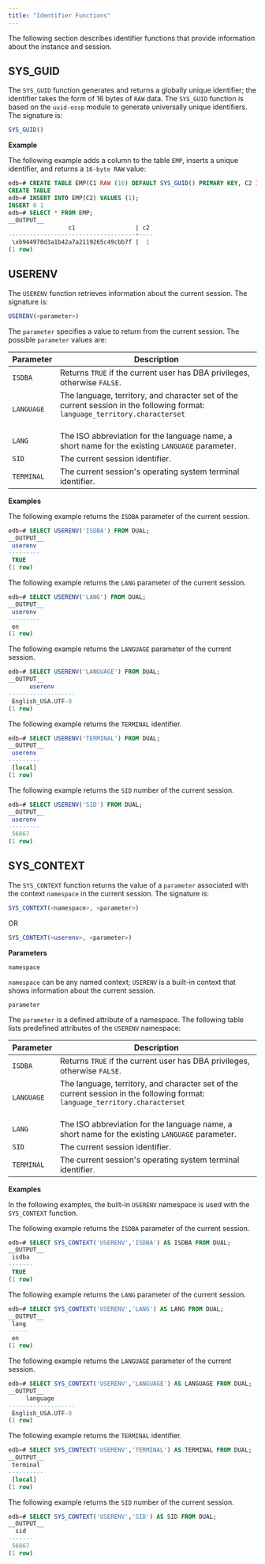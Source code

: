 ```yaml
---
title: "Identifier Functions"
---
```


<div id="identifier_functions" class="registered_link"></div>

The following section describes identifier functions that provide information about the instance and session.

## SYS_GUID

The `SYS_GUID` function generates and returns a globally unique identifier; the identifier takes the form of 16 bytes of `RAW` data. The `SYS_GUID` function is based on the `uuid-ossp` module to generate universally unique identifiers. The signature is:

```sql
SYS_GUID()
```

**Example**

The following example adds a column to the table `EMP`, inserts a unique identifier, and returns a `16-byte RAW` value:

```sql
edb=# CREATE TABLE EMP(C1 RAW (16) DEFAULT SYS_GUID() PRIMARY KEY, C2 INT);
CREATE TABLE
edb=# INSERT INTO EMP(C2) VALUES (1);
INSERT 0 1
edb=# SELECT * FROM EMP;
__OUTPUT__
                 c1                 | c2
------------------------------------+----
 \xb944970d3a1b42a7a2119265c49cbb7f |  1
(1 row)
```

## USERENV

The `USERENV` function retrieves information about the current session. The signature is:

```sql
USERENV(<parameter>)
```

The `parameter` specifies a value to return from the current session. The possible `parameter` values are:

| Parameter   | Description                                                                                                                               |                                                                         
| ----------- | ----------------------------------------------------------------------------------------------------------------------------------------- | 
| `ISDBA`     | Returns `TRUE` if the current user has DBA privileges, otherwise `FALSE`.                                                                 |                                                                                                         
| `LANGUAGE`  | The language, territory, and character set of the current session in the following format: `language_territory.characterset` <br /><br /> |                                                                           
| `LANG`      | The ISO abbreviation for the language name, a short name for the existing `LANGUAGE` parameter.                                           |              
| `SID`       | The current session identifier.                                                                                                           | 
| `TERMINAL`  | The current session's operating system terminal identifier.                                                                               |

**Examples**

The following example returns the `ISDBA` parameter of the current session.

```sql
edb=# SELECT USERENV('ISDBA') FROM DUAL;   
__OUTPUT__  
 userenv 
---------
 TRUE
(1 row)
```

The following example returns the `LANG` parameter of the current session.

```sql
edb=# SELECT USERENV('LANG') FROM DUAL; 
__OUTPUT__     
 userenv 
---------
 en
(1 row)
```

The following example returns the `LANGUAGE` parameter of the current session.

```sql
edb=# SELECT USERENV('LANGUAGE') FROM DUAL;
__OUTPUT__  
      userenv      
-------------------
 English_USA.UTF-8
(1 row)
```

The following example returns the `TERMINAL` identifier.

```sql
edb=# SELECT USERENV('TERMINAL') FROM DUAL; 
__OUTPUT__
 userenv 
---------
 [local]
(1 row)
```

The following example returns the `SID` number of the current session.

```sql
edb=# SELECT USERENV('SID') FROM DUAL;  
__OUTPUT__
 userenv 
---------
 56867
(1 row)
```

## SYS_CONTEXT

The `SYS_CONTEXT` function returns the value of a `parameter` associated with the context `namespace` in the current session. The signature is:

```sql
SYS_CONTEXT(<namespace>, <parameter>)
```

OR

```sql
SYS_CONTEXT(<userenv>, <parameter>)
```

**Parameters**

`namespace`

 `namespace` can be any named context; `USERENV` is a built-in context that shows information about the current session. 

`parameter`

 The `parameter` is a defined attribute of a namespace. The following table lists predefined attributes of the `USERENV` namespace:

 | Parameter   | Description                                                                                                                               |                                                                         
 | ----------- | ----------------------------------------------------------------------------------------------------------------------------------------- | 
 | `ISDBA`     | Returns `TRUE` if the current user has DBA privileges, otherwise `FALSE`.                                                                 |                                                                                                         
 | `LANGUAGE`  | The language, territory, and character set of the current session in the following format: `language_territory.characterset` <br /><br /> |                                                                           
 | `LANG`      | The ISO abbreviation for the language name, a short name for the existing `LANGUAGE` parameter.                                           |              
 | `SID`       | The current session identifier.                                                                                                           | 
 | `TERMINAL`  | The current session's operating system terminal identifier.         

**Examples**

In the following examples, the built-in `USERENV` namespace is used with the `SYS_CONTEXT` function.

The following example returns the `ISDBA` parameter of the current session.

```sql
edb=# SELECT SYS_CONTEXT('USERENV','ISDBA') AS ISDBA FROM DUAL;
__OUTPUT__
 isdba 
-------
 TRUE
(1 row)
```

The following example returns the `LANG` parameter of the current session.

```sql
edb=# SELECT SYS_CONTEXT('USERENV','LANG') AS LANG FROM DUAL;
__OUTPUT__
 lang 
------
 en
(1 row)
```

The following example returns the `LANGUAGE` parameter of the current session.

```sql
edb=# SELECT SYS_CONTEXT('USERENV','LANGUAGE') AS LANGUAGE FROM DUAL;
__OUTPUT__
     language      
-------------------
 English_USA.UTF-8
(1 row)
```

The following example returns the `TERMINAL` identifier.

```sql
edb=# SELECT SYS_CONTEXT('USERENV','TERMINAL') AS TERMINAL FROM DUAL;
__OUTPUT__
 terminal 
----------
 [local]
(1 row)
```

The following example returns the `SID` number of the current session.

```sql
edb=# SELECT SYS_CONTEXT('USERENV','SID') AS SID FROM DUAL;
__OUTPUT__
  sid  
-------
 56867
(1 row)
```




